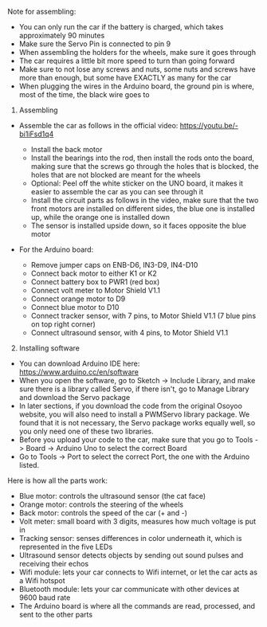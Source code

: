 Note for assembling:
- You can only run the car if the battery is charged, which takes approximately 90 minutes
- Make sure the Servo Pin is connected to pin 9
- When assembling the holders for the wheels, make sure it goes through 
- The car requires a little bit more speed to turn than going forward 
- Make sure to not lose any screws and nuts, some nuts and screws have more than enough, but some have EXACTLY as many for the car 
- When plugging the wires in the Arduino board, the ground pin is where, most of the time, the black wire goes to 

1. Assembling 
- Assemble the car as follows in the official video: 
https://youtu.be/-bi1iFsd1q4

    + Install the back motor
    + Install the bearings into the rod, then install the rods onto the board, making sure that the screws go through the holes that is blocked, the
    holes that are not blocked are meant for the wheels
    + Optional: Peel off the white sticker on the UNO board, it makes it easier to assemble the car as you can see through it
    + Install the circuit parts as follows in the video, make sure that the two front motors are installed on different sides, the blue one is installed
    up, while the orange one is installed down
    + The sensor is installed upside down, so it faces opposite the blue motor 

- For the Arduino board: 
    + Remove jumper caps on ENB-D6, IN3-D9, IN4-D10 
    + Connect back motor to either K1 or K2
    + Connect battery box to PWR1 (red box)
    + Connect volt meter to Motor Shield V1.1
    + Connect orange motor to D9 
    + Connect blue motor to D10 
    + Connect tracker sensor, with 7 pins, to Motor Shield V1.1 (7 blue pins on top right corner)
    + Connect ultrasound sensor, with 4 pins, to Motor Shield V1.1 

2. Installing software 
- You can download Arduino IDE here: https://www.arduino.cc/en/software
- When you open the software, go to Sketch -> Include Library, and make sure there is a library 
called Servo, if there isn't, go to Manage Library and download the Servo package  
- In later sections, if you download the code from the original Osoyoo website, you will also need
to install a PWMServo library package. We found that it is not necessary, the Servo package works
equally well, so you only need one of these two libraries. 
- Before you upload your code to the car, make sure that you go to Tools -> Board -> Arduino Uno to select the correct
Board 
- Go to Tools -> Port to select the correct Port, the one with the Arduino listed. 


Here is how all the parts work: 
- Blue motor: controls the ultrasound sensor (the cat face)
- Orange motor: controls the steering of the wheels 
- Back motor: controls the speed of the car (+ and -)
- Volt meter: small board with 3 digits, measures how much voltage is put in 
- Tracking sensor: senses differences in color underneath it, which is represented in the five LEDs
- Ultrasound sensor detects objects by sending out sound pulses and receiving their echos
- Wifi module: lets your car connects to Wifi internet, or let the car acts as a Wifi hotspot 
- Bluetooth module: lets your car communicate with other devices at 9600 baud rate
- The Arduino board is where all the commands are read, processed, and sent to the other parts

